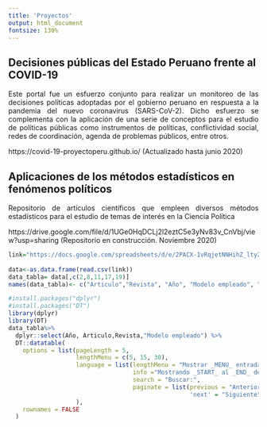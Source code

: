 ```yaml
---
title: 'Proyectos'
output: html_document
fontsize: 130%
---
```


<h2>Decisiones públicas del Estado Peruano frente al COVID-19 </h2>

<p>
<div style="text-align:justify"> Este portal fue un esfuerzo conjunto para realizar un monitoreo de las decisiones políticas adoptadas por el gobierno peruano en respuesta a la pandemia del nuevo coronavirus (SARS-CoV-2). Dicho esfuerzo se complementa con la aplicación de una serie de conceptos para el estudio de políticas públicas como instrumentos de políticas, conflictividad social, redes de coordinación, agenda de problemas públicos, entre otros. </div>
</p>

https://covid-19-proyectoperu.github.io/ (Actualizado hasta junio 2020)

<h2>Aplicaciones de los métodos estadísticos en fenómenos políticos </h2>


<p>
<div style="text-align:justify"> Repositorio de artículos científicos que empleen diversos métodos estadísticos para el estudio de temas de interés en la Ciencia Política </div>
</p>

https://drive.google.com/file/d/1UGe0HqDCLj2l2eztC5e3yNv83v_CnVbj/view?usp=sharing (Repositorio en construcción. Noviembre 2020)

```r
link="https://docs.google.com/spreadsheets/d/e/2PACX-1vRqjetNNHihZ_ltyZh7PKBR_td0Wq9VGLNZXReOc1eYuGeAP4SH_sbPOnNcPobWRyRtxUvtxq8IjZ3S/pub?gid=568572581&single=true&output=csv"
  
data<-as.data.frame(read.csv(link))
data_tabla= data[,c(2,8,11,17,19)]
names(data_tabla)<- c("Articulo","Revista", "Año", "Modelo empleado", "Enlace")

```


```r
#install.packages("dplyr")
#install.packages("DT")
library(dplyr)
library(DT)
data_tabla%>%
  dplyr::select(Año, Articulo,Revista,"Modelo empleado") %>%
  DT::datatable(
    options = list(pageLength = 5, 
                   lengthMenu = c(5, 15, 30),
                   language = list(lengthMenu = "Mostrar _MENU_ entradas",
                                   info ="Mostrando _START_ al _END_ de _TOTAL_ entradas",
                                   search = "Buscar:",
                                   paginate = list(previous = "Anterior",
                                                   'next' = "Siguiente"))
                   ),
    rownames = FALSE
  )
```